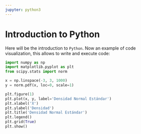```yaml
---
jupyter: python3
---
```


# Introduction to Python {.unnumbered}

Here will be the introduction to `Python`. Now an example of code visualization, this allows to write and execute code:

```python
import numpy as np
import matplotlib.pyplot as plt
from scipy.stats import norm

x = np.linspace(-3, 3, 1000)
y = norm.pdf(x, loc=0, scale=1)

plt.figure(1)
plt.plot(x, y, label='Densidad Normal Estándar')
plt.xlabel('X')
plt.ylabel('Densidad')
plt.title('Densidad Normal Estándar')
plt.legend()
plt.grid(True)
plt.show()
```

